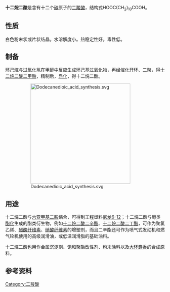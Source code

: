 {{Chembox
| Watchedfields = changed
| verifiedrevid = 455206624
| ImageFile = Dodecanedioic acid.svg
| ImageSize = 350px
| IUPACName = dodecanedioic acid
| OtherNames = 月桂二酸，十二双酸，十二碳二元酸，正十二烷二元酸，1,12-十二烷二酸，癸烷-1,10-二羧酸，月桂烷二酸，癸烷二羧酸，泌脂酸，癸烷-1,10-二甲酸
| Section1 = {{Chembox Identifiers
|  KEGG_Ref = {{keggcite|correct|kegg}}
|  KEGG = C02678
|  InChIKey = TVIDDXQYHWJXFK-UHFFFAOYAC
|  StdInChI_Ref = {{stdinchicite|correct|chemspider}}
|  StdInChI = 1S/C12H22O4/c13-11(14)9-7-5-3-1-2-4-6-8-10-12(15)16/h1-10H2,(H,13,14)(H,15,16)
|  StdInChIKey_Ref = {{stdinchicite|correct|chemspider}}
|  StdInChIKey = TVIDDXQYHWJXFK-UHFFFAOYSA-N
|  CASNo_Ref = {{cascite|correct|CAS}}
|  CASNo = 693-23-2
|  PubChem = 12736
|  ChemSpiderID_Ref = {{chemspidercite|correct|chemspider}}
|  ChemSpiderID = 12213
|  ChEBI_Ref = {{ebicite|correct|EBI}}
|  ChEBI = 4676
|  SMILES = O=C(O)CCCCCCCCCCC(=O)O
|  InChI = 1/C12H22O4/c13-11(14)9-7-5-3-1-2-4-6-8-10-12(15)16/h1-10H2,(H,13,14)(H,15,16)
}}
| Section2 = {{Chembox Properties
|  C=12|H=22|O=4
|  Appearance = 白色粉末状或片状结晶<ref name="zghg" />
|  Density = 1.066 g/cm<sup>3</sup>；1.175 g/cm<sup>3</sup> (21 °C)<ref name="cb1">[http://www.chemicalbook.com/ProductMSDSDetailCB8109750_EN.htm Dodecanedioic acid(693-23-2)]</ref>
|  MeltingPt = 127–129 °C<ref name="cb" />
|  BoilingPt = 245 °C (10 mmHg)<ref name="cb" />
|  VaporPressure = 21 mm Hg (222 °C)<ref name="cb" />
|  Solubility = < 0.1 g/L (20 °C)<ref name="cb" />
  }}
| Section3 = {{Chembox Hazards
|  MainHazards = 
|  EUClass = {{Hazchem Xi}}<ref name="cb">[http://www.chemicalbook.com/ChemicalProductProperty_CN_CB8109750.htm 十二烷二酸]</ref>
|  FlashPt = 220 °C
|  Autoignition =
|  LD50 = 7 g/kg (小鼠)<ref name="zghg">中国化工产品大全 上卷，Da180 十二烷二酸，页530</ref>
  }}
}}
'''十二烷二酸'''是含有十二个[[碳|碳]]原子的[[二羧酸|二羧酸]]，结构式HOOC(CH<sub>2</sub>)<sub>10</sub>COOH。

== 性质 ==
白色粉末状或片状结晶。水溶解度小。热稳定性好。毒性低。

== 制备 ==
[[环己烷|环己烷]]与[[过氧化氢|过氧化氢]]在[[甲醇|甲醇]]中反应生成[[环己基过氧化物|环己基过氧化物]]，再经催化开环、二聚，得[[十二烷二酸二甲酯|十二烷二酸二甲酯]]，精制后，[[皂化|皂化]]，得十二烷二酸。

:[[File:Dodecanedioic_acid_synthesis.svg|315px]]

== 用途 ==
十二烷二酸与[[六亚甲基二胺|六亚甲基二胺]]缩合，可得到工程塑料[[尼龙6-12|尼龙6-12]]；十二烷二酸与醇类[[酯化|酯化]]生成的酯类衍生物，例如[[十二烷二酸二辛酯|十二烷二酸二辛酯]]、[[十二烷二酸二丁酯|十二烷二酸二丁酯]]，可作为聚氯乙烯、[[醋酸纤维素|醋酸纤维素]]、[[硝酸纤维素|硝酸纤维素]]的增塑剂，而且二辛酯还可作为喷气式发动机和燃气轮机使用的高级润滑油，或低温润滑脂的基础油料。

十二烷二酸也用作金属沉淀剂、饱和聚酯改性剂、粉末涂料以及[[大环麝香|大环麝香]]的合成原料。

== 参考资料 ==
{{reflist}}
{{羧酸}}
[[Category:二羧酸|Category:二羧酸]]